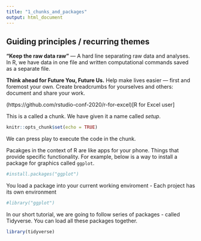 ```yaml
---
title: "1_chunks_and_packages"
output: html_document
---
```


## Guiding principles / recurring themes

**"Keep the raw data raw"** — A hard line separating raw data and analyses. In R, we have data in one file and written computational commands saved as a separate file.

**Think ahead for Future You, Future Us.** Help make lives easier — first and foremost your own. Create breadcrumbs for yourselves and others: document and share your work. 

(https://github.com/rstudio-conf-2020/r-for-excel)[R for Excel user]

This is a called a chunk. We have given it a name called _setup_.

```r
knitr::opts_chunk$set(echo = TRUE)
```

We can press play to execute the code in the chunk.

Pacakges in the context of R are like apps for your phone.
Things that provide specific functionality.
For example, below is a way to install a package for graphics called `ggplot`.

```r
#install.packages("ggplot")
```

You load a package into your current working enviroment -
Each project has its own environment

```r
#library("ggplot")
```

In our short tutorial, we are going to follow series of packages - called Tidyverse.
You can load all these packages together.

```r
library(tidyverse)
```





